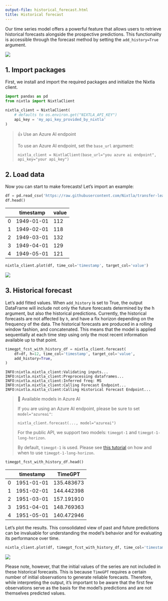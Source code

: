 ```yaml
---
output-file: historical_forecast.html
title: Historical forecast
---
```



Our time series model offers a powerful feature that allows users to
retrieve historical forecasts alongside the prospective predictions.
This functionality is accessible through the forecast method by setting
the `add_history=True` argument.

[![](https://colab.research.google.com/assets/colab-badge.svg)](https://colab.research.google.com/github/Nixtla/nixtla/blob/main/nbs/docs/tutorials/09_historical_forecast.ipynb)

## 1. Import packages

First, we install and import the required packages and initialize the
Nixtla client.

```python
import pandas as pd
from nixtla import NixtlaClient
```


```python
nixtla_client = NixtlaClient(
    # defaults to os.environ.get("NIXTLA_API_KEY")
    api_key = 'my_api_key_provided_by_nixtla'
)
```

> 👍 Use an Azure AI endpoint
>
> To use an Azure AI endpoint, set the `base_url` argument:
>
> `nixtla_client = NixtlaClient(base_url="you azure ai endpoint", api_key="your api_key")`

## 2. Load data

Now you can start to make forecasts! Let’s import an example:

```python
df = pd.read_csv('https://raw.githubusercontent.com/Nixtla/transfer-learning-time-series/main/datasets/air_passengers.csv')
df.head()
```

|     | timestamp  | value |
|-----|------------|-------|
| 0   | 1949-01-01 | 112   |
| 1   | 1949-02-01 | 118   |
| 2   | 1949-03-01 | 132   |
| 3   | 1949-04-01 | 129   |
| 4   | 1949-05-01 | 121   |

```python
nixtla_client.plot(df, time_col='timestamp', target_col='value')
```

![](/nixtla/docs/tutorials/09_historical_forecast_files/figure-markdown_strict/cell-6-output-1.png)

## 3. Historical forecast

Let’s add fitted values. When `add_history` is set to True, the output
DataFrame will include not only the future forecasts determined by the h
argument, but also the historical predictions. Currently, the historical
forecasts are not affected by `h`, and have a fix horizon depending on
the frequency of the data. The historical forecasts are produced in a
rolling window fashion, and concatenated. This means that the model is
applied sequentially at each time step using only the most recent
information available up to that point.

```python
timegpt_fcst_with_history_df = nixtla_client.forecast(
    df=df, h=12, time_col='timestamp', target_col='value',
    add_history=True,
)
```

``` text
INFO:nixtla.nixtla_client:Validating inputs...
INFO:nixtla.nixtla_client:Preprocessing dataframes...
INFO:nixtla.nixtla_client:Inferred freq: MS
INFO:nixtla.nixtla_client:Calling Forecast Endpoint...
INFO:nixtla.nixtla_client:Calling Historical Forecast Endpoint...
```

> 📘 Available models in Azure AI
>
> If you are using an Azure AI endpoint, please be sure to set
> `model="azureai"`:
>
> `nixtla_client.forecast(..., model="azureai")`
>
> For the public API, we support two models: `timegpt-1` and
> `timegpt-1-long-horizon`.
>
> By default, `timegpt-1` is used. Please see [this
> tutorial](https://docs.nixtla.io/docs/tutorials-long_horizon_forecasting)
> on how and when to use `timegpt-1-long-horizon`.

```python
timegpt_fcst_with_history_df.head()
```

|     | timestamp  | TimeGPT    |
|-----|------------|------------|
| 0   | 1951-01-01 | 135.483673 |
| 1   | 1951-02-01 | 144.442398 |
| 2   | 1951-03-01 | 157.191910 |
| 3   | 1951-04-01 | 148.769363 |
| 4   | 1951-05-01 | 140.472946 |

Let’s plot the results. This consolidated view of past and future
predictions can be invaluable for understanding the model’s behavior and
for evaluating its performance over time.

```python
nixtla_client.plot(df, timegpt_fcst_with_history_df, time_col='timestamp', target_col='value')
```

![](/nixtla/docs/tutorials/09_historical_forecast_files/figure-markdown_strict/cell-9-output-1.png)

Please note, however, that the initial values of the series are not
included in these historical forecasts. This is because `TimeGPT`
requires a certain number of initial observations to generate reliable
forecasts. Therefore, while interpreting the output, it’s important to
be aware that the first few observations serve as the basis for the
model’s predictions and are not themselves predicted values.

